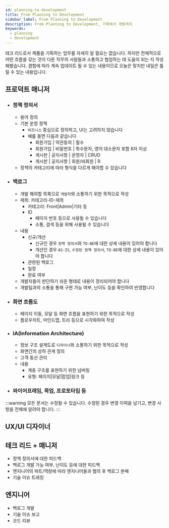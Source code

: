 ```yaml
---
id: planning-to-development
title: From Planning to Development
sidebar_label: From Planning to Development
description: From Planning to Development, 기획에서 개발까지
keywords:
  - planning
  - development
---
```


테크 리드로서 제품을 기획하는 업무를 자세히 알 필요는 없습니다. 하지만 전체적으로 어떤 흐름을 갖는 것이 다른 직무의 사람들과 소통하고 협업하는 데 도움이 되는 지 작성해봤습니다. 겸험에 따라 계속 업데이트 될 수 있는 내용이므로 오늘은 맞지만 내일은 틀릴 수 있는 내용입니다.

## 프로덕트 매니저

- ### 정책 정의서
  - 용어 정의
  - 기본 운영 정책
    - `비즈니스` 중심으로 정의하고, UI는 고려하지 않습니다
    - 예를 들면 다음과 같습니다
      - 회원가입 | 약관동의 | 필수
      - 회원가입 | 비밀번호 | 특수문자, 영어 대소문자 포함 8자 이상
      - 게시판 | 공지사항 | 운영자 | CRUD
      - 게시판 | 공지사항 | 회원/비회원 | R
  - 정책의 카테고리에 따라 형식을 다르게 해야할 수 있습니다
- ### 백로그
  - 개발 해야할 목록으로 `개발자`와 소통하기 위한 목적으로 작성
  - 제목: 카테고리-ID-제목
    - 카테고리: Front|Admin|기타 등
    - ID
      - 페이지 번호 등으로 사용될 수 있습니다
      - 소통, 검색 등을 위해 사용될 수 있습니다
  - 내용
    - 신규/개선
      - 신규인 경우 `정책 정의서`와 `TO-BE`에 대한 상세 내용이 있어야 합니다
      - 개선인 경우 `AS-IS`, `수정된 정책 정의서`, `TO-BE`에 대한 상세 내용이 있어야 합니다
    - 관련된 백로그
    - 일정
    - 완료 여부
  - 개발자들이 판단하기 쉬운 형태로 내용이 정리되어야 합니다
  - 개발팀과의 소통을 통해 구현 가능 여부, 난이도 등을 확인하여 반영합니다
- ### 화면 흐름도
  - 페이지 이동, 모달 등 화면 흐름을 표현하기 위한 목적으로 작성
  - 플로우차트, 마인드맵, 트리 등으로 시각화하여 작성
- ### IA(Information Architecture)
  - 정보 구조 설계도로 `디자이너`와 소통하기 위한 목적으로 작성
  - 화면간의 상하 관계 정의
  - 고객 동선 관리
  - 내용
    - 계층 구조를 표현하기 위한 넘버링
    - 유형: 페이지|모달|팝업|링크 등
- ### 와이어프레임, 목업, 프로토타입 등

:::warning
모든 문서는 수정될 수 있습니다. 수정된 경우 변경 이력을 남기고, 변경 사항을 전체에 알려야 합니다.
:::

## UX/UI 디자이너

## 테크 리드 + 매니저

- 정책 정의서에 대한 피드백
- 백로그 개발 가능 여부, 난이도 등에 대한 피드백
- 엔지니어의 파트/역량에 따라 엔지니어들과 협의 후 백로그 분배
- 기술 이슈 트래킹

## 엔지니어

- 백로그 개발
- 기술 이슈 보고
- 코드 리뷰
